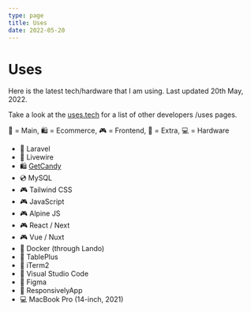 ```yaml
---
type: page
title: Uses
date: 2022-05-20
---
```


# Uses

Here is the latest tech/hardware that I am using. Last updated 20th May, 2022.

Take a look at the [uses.tech](https://uses.tech/) for a list of other developers /uses pages.

🍔 = Main, 🛍 = Ecommerce, 🎮 = Frontend, 🍎 = Extra, 💻 = Hardware

- 🍔 Laravel
- 🍔 Livewire
- 🛍 [GetCandy](https://getcandy.io/)
- 💿 MySQL
- 🎮 Tailwind CSS
- 🎮 JavaScript
- 🎮 Alpine JS
- 🎮 React / Next
- 🎮 Vue / Nuxt
- 🍎 Docker (through Lando)
- 🍎 TablePlus
- 🍎 iTerm2
- 🍎 Visual Studio Code
- 🍎 Figma
- 🍎 ResponsivelyApp
- 💻 MacBook Pro (14-inch, 2021)
